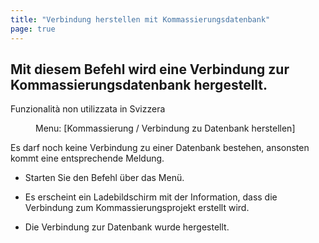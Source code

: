 ```yaml
---
title: "Verbindung herstellen mit Kommassierungsdatenbank"
page: true
---
```

## Mit diesem Befehl wird eine Verbindung zur Kommassierungsdatenbank hergestellt.
<Success>
 <Bold> Funzionalit&#224; non utilizzata in Svizzera </Bold> 
</Success>

<GeoMapper> <Menu> Menu: [Kommassierung / Verbindung zu Datenbank herstellen] </Menu> 

<Success>
 Es darf noch keine Verbindung zu einer Datenbank bestehen, ansonsten kommt eine entsprechende Meldung. 
</Success>


- Starten Sie den Befehl &#252;ber das Men&#252;.

- Es erscheint ein Ladebildschirm mit der Information, dass die Verbindung zum Kommassierungsprojekt erstellt wird.

- Die Verbindung zur Datenbank wurde hergestellt.






</GeoMapper>
